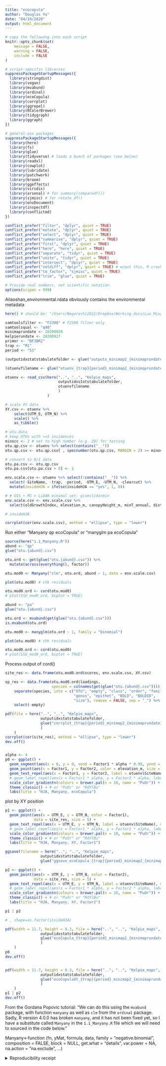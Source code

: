 ```yaml
---
title: "ecocopula"
author: "Douglas Yu"
date: "04/10/2020"
output: html_document
---
```


```r
# copy the following into each script   
knitr::opts_chunk$set(
	message = FALSE,
	warning = FALSE,
	include = FALSE
)

# script-specific libraries
suppressPackageStartupMessages({
  library(stringdist)
  library(vegan)
  library(mvabund)
  library(ordinal)
  library(ecoCopula)
  library(corrplot)
  library(ggrepel)
  library(RColorBrewer)
  library(tidygraph)
  library(ggraph)
})

# general-use packages
suppressPackageStartupMessages({
  library(here)
  library(fs)
  library(glue)
  library(tidyverse) # loads a bunch of packages (see below)
  library(readxl)
  library(cowplot)
  library(lubridate)
  library(patchwork)
  library(broom)
  library(ggeffects)
  library(viridis)
  library(arsenal) # for summary(comparedf())
  library(sjmisc) # for rotate_df()
  library(envDocument)
  library(inspectdf)
  library(conflicted)
})

conflict_prefer("filter", "dplyr", quiet = TRUE)
conflict_prefer("mutate", "dplyr", quiet = TRUE)
conflict_prefer("select", "dplyr", quiet = TRUE)
conflict_prefer("summarise", "dplyr", quiet = TRUE)
conflict_prefer("first", "dplyr", quiet = TRUE)
conflict_prefer("here", "here", quiet = TRUE)
conflict_prefer("separate", "tidyr", quiet = TRUE)
conflict_prefer("unite", "tidyr", quiet = TRUE)
conflict_prefer("intersect", "dplyr", quiet = TRUE)
conflict_prefer("setdiff", "dplyr", quiet = TRUE) # w/out this, R crashes
conflict_prefer("to_factor", "sjmisc", quiet = TRUE)
conflict_prefer("trim", "glue", quiet = TRUE)

# Provide real numbers, not scientific notation.
options(scipen = 999)
```

Ailaoshan_environmental.rdata obviously contains the environmental metadata

```r
here() # should be: "/Users/Negorashi2011/Dropbox/Working_docs/Luo_Mingjie_Oregon/HJA_analyses_Kelpie/HJA_scripts/09_ecological_analyses"
```


```r
samtoolsfilter <- "F2308" # F2308 filter only
samtoolsqual <- "q48"
minimaprundate <- 20200929
kelpierundate <- 20200927
primer <- "BF3BR2"
trap <- "M1"
period <- "S1"

(outputidxstatstabulatefolder <- glue("outputs_minimap2_{minimaprundate}_{samtoolsfilter}_{samtoolsqual}_kelpie{kelpierundate}_{primer}_vsearch97"))

(otuenvfilename <- glue("otuenv_{trap}{period}_minimap2_{minimaprundate}_kelpie{kelpierundate}.csv"))

otuenv <- read_csv(here("..", "..", "Kelpie_maps", 
                        outputidxstatstabulatefolder, 
                        otuenvfilename
                        )
                   )
```

```r
# scale XY data
XY.csv <- otuenv %>% 
    select(UTM_E, UTM_N) %>% 
    scale() %>% 
    as_tibble()
```

```r
# otu.data
# keep OTUs with >=5 incidences
minocc <- 2 # set to high number (e.g. 20) for testing
otu.qp.csv <- otuenv %>% select(contains("__"))
otu.qp.csv <- otu.qp.csv[ , specnumber(otu.qp.csv, MARGIN = 2) >= minocc] 

# convert to 0/1 data
otu.pa.csv <- otu.qp.csv
otu.pa.csv[otu.pa.csv > 0] <- 1
```

```r
env.scale.csv <- otuenv %>% select(!contains("__")) %>% 
  select(-SiteName, -trap, -period, -UTM_E, -UTM_N, -clearcut) %>% 
  mutate(insideHJA = ifelse(insideHJA == "yes", 1, 0))

# # GIS + MS + LiDAR minimal set: gismslidarmin
env.scale.csv <- env.scale.csv %>%
  select(oldGrowthIndex, elevation_m, canopyHeight_m, minT_annual, distToRoad_m, distToStream_m, YrsSinceDist, mean.NDVI, mean.green, l_Cover_2m_4m, l_Cover_2m_max, l_Cover_4m_16m, l_p25, l_p95, l_rumple)

# insideHJA

corrplot(cor(env.scale.csv), method = "ellipse", type = "lower")
```

Run either "Manyany qp ecoCopula" or "manyglm pa ecoCopula"
```r
source(here("1.1_Manyany.R"))
abund <- "qp"
glue("otu.{abund}.csv")

otu.ord <- get(glue("otu.{abund}.csv")) %>% 
  mutate(across(everything(), factor))

otu.mod0 <- Manyany("clm", otu.ord, abund ~ 1, data = env.scale.csv)

plot(otu.mod0) # chk residuals

otu.mod0.ord <- cord(otu.mod0)
# plot(SSU_mod0_ord, biplot = TRUE)
```

```r
abund <- "pa"
glue("otu.{abund}.csv")

otu.ord <- mvabund(get(glue("otu.{abund}.csv")))
is.mvabund(otu.ord)

otu.mod0 <- manyglm(otu.ord ~ 1, family = "binomial")

plot(otu.mod0) # chk residuals

otu.mod0.ord <- cord(otu.mod0)
# plot(SSU_mod0_ord, biplot = TRUE)
```

Process output of cord()
```r
site_res <- data.frame(otu.mod0.ord$scores, env.scale.csv, XY.csv)

sp_res <- data.frame(otu.mod0.ord$loadings, 
                     species = colnames(get(glue("otu.{abund}.csv")))) %>%
    separate(species, into = c("OTU", "empty", "class", "order", "family",
                               "genus", "epithet", "BOLD", "BOLDID",
                               "size"), remove = FALSE, sep = "_") %>% 
    select(-empty)
```

```r
pdf(file = here("..", "..", "Kelpie_maps", 
                outputidxstatstabulatefolder,
                glue("corrplot_{trap}{period}_minimap2_{minimaprundate}_kelpie{kelpierundate}_{abund}.pdf")
                )
    )
corrplot(cor(site_res), method = "ellipse", type = "lower")
dev.off()


alpha <- 4
p0 <- ggplot() + 
  geom_segment(aes(x = 0, y = 0, xend = Factor1 * alpha * 0.95, yend = Factor2 * alpha * 0.95), data = sp_res, size = .1) +
  geom_point(aes(x = Factor1, y = Factor2, color = elevation_m, size = YrsSinceDist), data = site_res) + # shape=as.factor(insideHJA), 
  geom_text_repel(aes(x = Factor1, y = Factor2, label = otuenv$SiteName), data = site_res, size = 2) +
  # geom_label_repel(aes(x = Factor1 * alpha, y = Factor2 * alpha, label = species), data = sp_res, size = 2.5) +
  scale_color_gradientn(colours = brewer.pal(n = 10, name = "PuOr")) +
  theme_classic() + # or "PuOr" or "RdYlBu"
  labs(title = "HJA, Manyany, ecoCopula")
```

plot by XY position
```r
p1 <- ggplot() + 
  geom_point(aes(x = UTM_E, y = UTM_N, color = Factor1), 
             data = site_res, size = 5) +
  geom_text_repel(aes(x = UTM_E, y = UTM_N, label = otuenv$SiteName), data = site_res, size = 2) +
  # geom_label_repel(aes(x = Factor1 * alpha, y = Factor2 * alpha, label = species), data = sp_res, size = 2.5) +
  scale_color_gradientn(colours = brewer.pal(n = 10, name = "PuOr")) +
  theme_classic() + # or "PuOr" or "RdYlBu"
  labs(title = "HJA, Manyany, XY, Factor1")

ggsave(filename = here("..", "..", "Kelpie_maps", 
                outputidxstatstabulatefolder,
                glue("ggsave_ecoCopula_{trap}{period}_minimap2_{minimaprundate}_kelpie{kelpierundate}_{abund}.pdf")), p1)

p2 <- ggplot() + 
  geom_point(aes(x = UTM_E, y = UTM_N, color = Factor2), 
             data = site_res, size = 5) +
  geom_text_repel(aes(x = UTM_E, y = UTM_N, label = otuenv$SiteName), data = site_res, size = 2) +
  # geom_label_repel(aes(x = Factor1 * alpha, y = Factor2 * alpha, label = species), data = sp_res, size = 2.5) +
  scale_color_gradientn(colours = brewer.pal(n = 10, name = "PuOr")) +
  theme_classic() + # or "PuOr" or "RdYlBu"
  labs(title = "HJA, Manyany, XY, Factor2")

p1 | p2

# , shape=as.factor(insideHJA)
```


```r
pdf(width = 11.7, height = 8.3, file = here("..", "..", "Kelpie_maps", 
                outputidxstatstabulatefolder,
                glue("ecoCopula_{trap}{period}_minimap2_{minimaprundate}_kelpie{kelpierundate}_{abund}.pdf")
                )
    )
p0
dev.off()


pdf(width = 11.7, height = 8.3, file = here("..", "..", "Kelpie_maps", 
                outputidxstatstabulatefolder,
                glue("ecoCopulaXY_{trap}{period}_minimap2_{minimaprundate}_kelpie{kelpierundate}_{abund}.pdf")
                )
    )
p1 | p2
dev.off()


```




From the Gordana Popovic tutorial:  "We can do this using the `mvabund` package, with function `manyany` as well as `clm` from the `ordinal` package. Sadly, R version 4.0.0 has broken `manyany`, and it has not been fixed yet, so I have a substitute called `Manyany` in the `1.1_Manyany.R` file which we will need to sourced in the code below. "

Manyany<-function (fn, yMat, formula, data, family = "negative.binomial", 
          composition = FALSE, block = NULL, get.what = "details", 
          var.power = NA, na.action = "na.exclude", ...) 
          

<details><summary>Reproducibility receipt</summary>

```r
# datetime
Sys.time()

# repository
git2r::repository(here::here())

envDocument::env_doc("table", git = FALSE)
```
